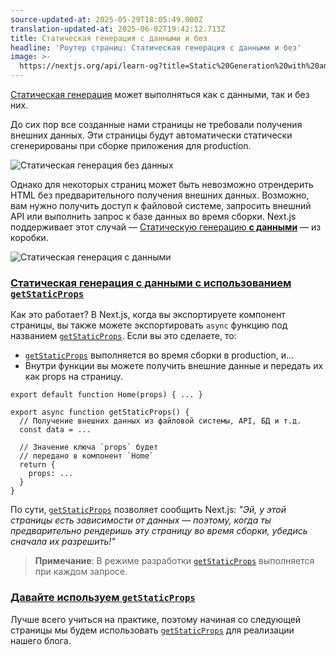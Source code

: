 ```yaml
---
source-updated-at: 2025-05-29T18:05:49.000Z
translation-updated-at: 2025-06-02T19:42:12.713Z
title: Статическая генерация с данными и без
headline: 'Роутер страниц: Статическая генерация с данными и без'
image: >-
  https://nextjs.org/api/learn-og?title=Static%20Generation%20with%20and%20without%20Data&amp;chapter=24
---
```


[Статическая генерация](/docs/pages/building-your-application/rendering/static-site-generation) может выполняться как с данными, так и без них.

До сих пор все созданные нами страницы не требовали получения внешних данных. Эти страницы будут автоматически статически сгенерированы при сборке приложения для production.

![Статическая генерация без данных](https://h8DxKfmAPhn8O0p3.public.blob.vercel-storage.com/learn/pages-router/data-fetching/static-generation-without-data.png)

Однако для некоторых страниц может быть невозможно отрендерить HTML без предварительного получения внешних данных. Возможно, вам нужно получить доступ к файловой системе, запросить внешний API или выполнить запрос к базе данных во время сборки. Next.js поддерживает этот случай — [Статическую генерацию **с данными**](https://nextjs.org/docs/basic-features/pages#static-generation-with-data) — из коробки.

![Статическая генерация с данными](https://h8DxKfmAPhn8O0p3.public.blob.vercel-storage.com/learn/pages-router/data-fetching/static-generation-with-data.png)

### [Статическая генерация с данными с использованием `getStaticProps`](#static-generation-with-data-using-getstaticprops)

Как это работает? В Next.js, когда вы экспортируете компонент страницы, вы также можете экспортировать `async` функцию под названием [`getStaticProps`](/docs/basic-features/data-fetching#getstaticprops-static-generation). Если вы это сделаете, то:

*   [`getStaticProps`](/docs/basic-features/data-fetching#getstaticprops-static-generation) выполняется во время сборки в production, и...
*   Внутри функции вы можете получить внешние данные и передать их как props на страницу.

```
export default function Home(props) { ... }
 
export async function getStaticProps() {
  // Получение внешних данных из файловой системы, API, БД и т.д.
  const data = ...
 
  // Значение ключа `props` будет
  // передано в компонент `Home`
  return {
    props: ...
  }
}
```

По сути, [`getStaticProps`](/docs/basic-features/data-fetching#getstaticprops-static-generation) позволяет сообщить Next.js: _"Эй, у этой страницы есть зависимости от данных — поэтому, когда ты предварительно рендеришь эту страницу во время сборки, убедись сначала их разрешить!"_

> **Примечание**: В режиме разработки [`getStaticProps`](/docs/basic-features/data-fetching#getstaticprops-static-generation) выполняется при каждом запросе.

### [Давайте используем `getStaticProps`](#lets-use-getstaticprops)

Лучше всего учиться на практике, поэтому начиная со следующей страницы мы будем использовать [`getStaticProps`](/docs/basic-features/data-fetching#getstaticprops-static-generation) для реализации нашего блога.